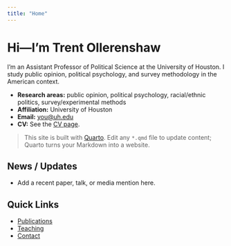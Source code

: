 ```yaml
---
title: "Home"
---
```


# Hi—I'm Trent Ollerenshaw

I’m an Assistant Professor of Political Science at the University of Houston. I study public opinion, political psychology, and survey methodology in the American context.

- **Research areas:** public opinion, political psychology, racial/ethnic politics, survey/experimental methods  
- **Affiliation:** University of Houston  
- **Email:** <you@uh.edu>  
- **CV:** See the [CV page](cv.qmd).

> This site is built with [Quarto](https://quarto.org/). Edit any `*.qmd` file to update content; Quarto turns your Markdown into a website.

## News / Updates

- Add a recent paper, talk, or media mention here.

## Quick Links

- [Publications](publications.qmd)
- [Teaching](teaching.qmd)
- [Contact](contact.qmd)